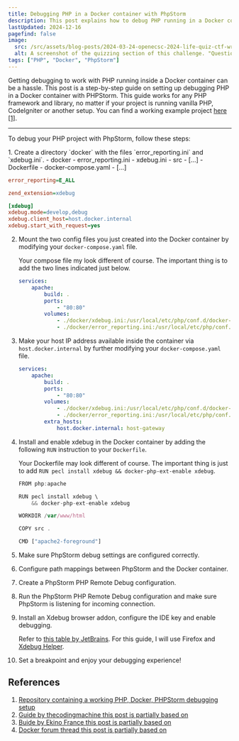 ```yaml
---
title: Debugging PHP in a Docker container with PhpStorm
description: This post explains how to debug PHP running in a Docker container with PhpStorm.
lastUpdated: 2024-12-16
pagefind: false
image:
  src: /src/assets/blog-posts/2024-03-24-openecsc-2024-life-quiz-ctf-writeup/01_quizzing.png
  alt: A screenshot of the quizzing section of this challenge. "Question 1. What is the meaning of life? 42, There is no meaning, To be happy, To help others."
tags: ["PHP", "Docker", "PhpStorm"]
---
```



Getting debugging to work with PHP running inside a Docker container can be a hassle. This post is a step-by-step guide
on setting up debugging PHP in a Docker container with PHPStorm. This guide works for any PHP framework and library, no
matter if your project is running vanilla PHP, CodeIgniter or another setup.
You can find a working example project [here [1]](https://github.com/jonasheschl/todo).

---

To debug your PHP project with PhpStorm, follow these steps:

<Steps>
1. Create a directory `docker` with the files `error_reporting.ini` and `xdebug.ini`.

   <FileTree>
    - docker
      - error_reporting.ini
      - xdebug.ini
    - src
      - [...]
    - Dockerfile
    - docker-compose.yaml
    - [...]
   </FileTree>

   ```ini title="error_reporting.ini"
   error_reporting=E_ALL
   ```

   ```ini title="xdebug.ini"
   zend_extension=xdebug

   [xdebug]
   xdebug.mode=develop,debug
   xdebug.client_host=host.docker.internal
   xdebug.start_with_request=yes
   ```

2. Mount the two config files you just created into the Docker container by modifying your `docker-compose.yaml` file.

   Your compose file my look different of course. The important thing is to add the two lines indicated just below.

   ```yaml title="docker-compose.yaml" ins={6-8}
   services:
       apache:
           build: .
           ports:
               - "80:80"
           volumes:
               - ./docker/xdebug.ini:/usr/local/etc/php/conf.d/docker-php-ext-xdebug.ini
               - ./docker/error_reporting.ini:/usr/local/etc/php/conf.d/error_reporting.ini
   ```

3. Make your host IP address available inside the container via `host.docker.internal` by further modifying your
  `docker-compose.yaml` file.

    ```yaml title="docker-compose.yaml" ins={9-10}
    services:
        apache:
            build: .
            ports:
                - "80:80"
            volumes:
                - ./docker/xdebug.ini:/usr/local/etc/php/conf.d/docker-php-ext-xdebug.ini
                - ./docker/error_reporting.ini:/usr/local/etc/php/conf.d/error_reporting.ini
            extra_hosts:
                host.docker.internal: host-gateway
    ```

4. Install and enable xdebug in the Docker container by adding the following `RUN` instruction to your `Dockerfile`.

    Your Dockerfile may look different of course. The important thing is just to add
    `RUN pecl install xdebug && docker-php-ext-enable xdebug`.

    ```js title="Dockerfile" ins={3-4}
    FROM php:apache

    RUN pecl install xdebug \
        && docker-php-ext-enable xdebug

    WORKDIR /var/www/html

    COPY src .

    CMD ["apache2-foreground"]
    ```

5. Make sure PhpStorm debug settings are configured correctly.

6. Configure path mappings between PhpStorm and the Docker container.

7. Create a PhpStorm PHP Remote Debug configuration.

8. Run the PhpStorm PHP Remote Debug configuration and make sure PhpStorm is listening for incoming connection.

9. Install an Xdebug browser addon, configure the IDE key and enable debugging.

   Refer to [this table by JetBrains](https://www.jetbrains.com/help/phpstorm/browser-debugging-extensions.html). For
   this guide, I will use Firefox and [Xdebug Helper](https://addons.mozilla.org/en-US/firefox/addon/xdebug-helper-for-firefox/).

10. Set a breakpoint and enjoy your debugging experience!
</Steps>

## References

1. [Repository containing a working PHP, Docker, PHPStorm debugging setup](https://github.com/jonasheschl/todo)
2. [Guide by thecodingmachine this post is partially based on](https://thecodingmachine.io/configuring-xdebug-phpstorm-docker)
3. [Buide by Ekino France this post is partially based on](https://medium.com/ekino-france/xdebug-configuration-phpstorm-docker-desktop-817da3005556.)
4. [Docker forum thread this post is partially based on](https://forums.docker.com/t/ip-address-for-xdebug/10460/36)
